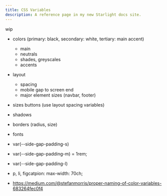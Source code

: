 ```yaml
---
title: CSS Variables
description: A reference page in my new Starlight docs site.
---
```


wip

- colors (primary: black, secondary: white, tertiary: main accent)
    - main
    - neutrals
    - shades, greyscales
    - accents
- layout
    - spacing
    - mobile gap to screen end
    - major element sizes (navbar, footer)
- sizes buttons (use layout spacing variables)
- shadows
- borders (radius, size)
- fonts


- var(--side-gap-padding-s)
- var(--side-gap-padding-m) = 1rem;
- var(--side-gap-padding-l)




- p, li, figcatpion: max-width: 70ch;

- https://medium.com/@stefanmorris/proper-naming-of-color-variables-683264fec0f4